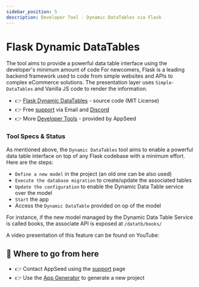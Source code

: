 ```yaml
---
sidebar_position: 5
description: Developer Tool - Dynamic DataTables via Flask
---
```


# Flask Dynamic DataTables

The tool aims to provide a powerful data table interface using the developer's minimum amount of code For newcomers, Flask is a leading backend framework used to code from simple websites and APIs to complex eCommerce solutions. The presentation layer uses `Simple-DataTables` and Vanilla JS code to render the information.

- 👉 [Flask Dynamic DataTables](https://github.com/app-generator/devtool-flask-dynamic-datatb) - source code (MIT License)
- 👉 Free [support](https://appseed.us/support/) via Email and [Discord](https://discord.gg/fZC6hup)
- 👉 More [Developer Tools](https://appseed.us/developer-tools/) - provided by AppSeed

### Tool Specs & Status

As mentioned above, the `Dynamic DataTables` tool aims to enable a powerful data table interface on top of any Flask codebase with a minimum effort. Here are the steps:

- `Define a new model` in the project (an old one can be also used)
- `Execute the database migration` to create/update the associated tables
- `Update the configuration` to enable the Dynamic Data Table service over the model
- `Start` the app
- Access the `Dynamic DataTable` provided on op of the model

For instance, if the new model managed by the Dynamic Data Table Service is called books, the associate API is exposed at `/datatb/books/`

A video presentation of this feature can be found on YouTube:&#x20;

<YoutubeEmbed url="https://www.youtube.com/embed/kYRvhQj-JQE" title="Flask Dynamic DataTables - Free Tool for Developers" />

## 🚀 Where to go from here

- 👉 Contact AppSeed using the [support](https://appseed.us/support/) page&#x20;
- 👉 Use the [App Generator](https://appseed.us/generator) to generate a new project
